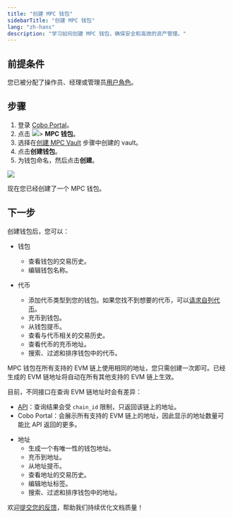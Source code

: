 ```yaml
---
title: "创建 MPC 钱包"
sidebarTitle: "创建 MPC 钱包"
lang: "zh-hans"
description: "学习如何创建 MPC 钱包，确保安全和高效的资产管理。"
---
```


## 前提条件

您已被分配了操作员、经理或管理员[用户角色](/cn/portal/organization/roles-and-permissions)。

## 步骤

1. 登录 [Cobo Portal](https://portal.cobo.com/login)。
2. 点击 <img src="/cn/images/mpc-wallet/wallets-icon.svg" className="icon"></img>> **MPC 钱包**。
3. 选择在[创建 MPC Vault](/cn/portal/mpc-wallets/ocw/create-mpc-vault) 步骤中创建的 vault。
4. 点击**创建钱包**。
5. 为钱包命名，然后点击**创建**。
<img src="/cn/images/mpc-wallet/create-mpc-wallet.png" className="screenshot_full_screen"/>

现在您已经创建了一个 MPC 钱包。

## 下一步

创建钱包后，您可以：

- 钱包
    - 查看钱包的交易历史。
    - 编辑钱包名称。

- 代币
    - 添加代币类型到您的钱包。如果您找不到想要的代币，可以[请求自列代币](/cn/portal/self-service-token-listing)。
    - 充币到钱包。
    - 从钱包提币。
    - 查看与代币相关的交易历史。
    - 查看代币的充币地址。
    - 搜索、过滤和排序钱包中的代币。

<Note>
MPC 钱包在所有支持的 EVM 链上使用相同的地址，您只需创建一次即可。已经生成的 EVM 链地址将自动在所有其他支持的 EVM 链上生效。
    
目前，不同接口在查询 EVM 链地址时会有差异：

- [API](https://www.cobo.com/developers/v2/api-references/wallets/list-wallet-addresses)：查询结果会受 `chain_id` 限制，只返回该链上的地址。  
- Cobo Portal：会展示所有支持的 EVM 链上的地址，因此显示的地址数量可能比 API 返回的更多。
</Note>

- 地址
    - 生成一个有唯一性的钱包地址。
    - 充币到地址。
    - 从地址提币。
    - 查看地址的交易历史。
    - 编辑地址标签。
    - 搜索、过滤和排序钱包中的地址。


<Tip>欢迎[提交您的反馈](https://forms.zohopublic.com/cobo/form/DocumentFeedbackForm/formperma/QvLOhxJv1_JMsJ-1dleZ8Itb_7rzN-LtgvsDdxosoVI?referrername=manuals)，帮助我们持续优化文档质量！</Tip>